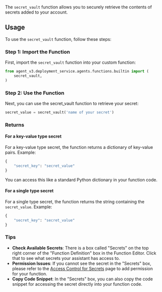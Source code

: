 
The `secret_vault` function allows you to securely retrieve the contents of secrets added to your account.

## Usage

To use the `secret_vault` function, follow these steps:

### Step 1: Import the Function

First, import the `secret_vault` function into your custom function:

```python
from agent_v3.deployment_service.agents.functions.builtin import (
    secret_vault,
)
```

### Step 2: Use the Function
Next, you can use the secret_vault function to retrieve your secret:

```python
secret_value = secret_vault('name of your secret')
```

### Returns
#### For a key-value type secret
For a key-value type secret, the function returns a dictionary of key-value pairs. Example:

```python
{
    "secret_key": "secret_value"
}
```
You can access this like a standard Python dictionary in your function code.


#### For a single type secret

For a single type secret, the function returns the string containing the `secret_value`. Example:

```python
{
    "secret_key": "secret_value"
}
```

### Tips

- **Check Available Secrets**: There is a box called "Secrets" on the top right corner of the "Function Definition" box in the Function Editor. Click that to see what secrets your assistant has access to.
- **Permission Issues**: If you cannot see the secret in the "Secrets" box, please refer to the [Access Control for Secrets](/docs/access-control-for-secrets) page to add permission for your function.
- **Copy Code Snippet**: In the "Secrets" box, you can also copy the code snippet for accessing the secret directly into your function code.
